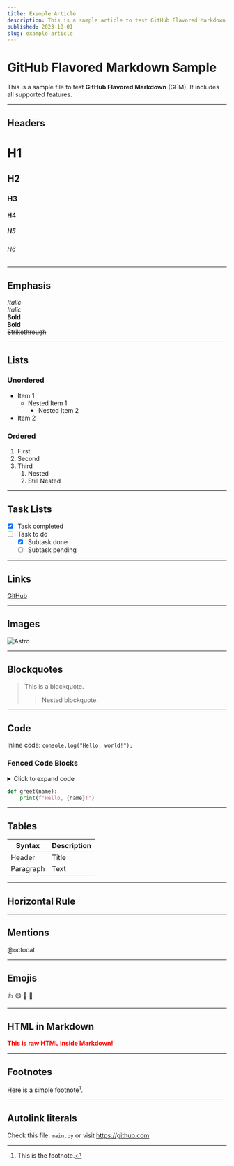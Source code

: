 ```yaml
---
title: Example Article
description: This is a sample article to test GitHub Flavored Markdown.
published: 2023-10-01
slug: example-article
---
```


# GitHub Flavored Markdown Sample

This is a sample file to test **GitHub Flavored Markdown** (GFM). It includes all supported features.

---

## Headers

# H1
## H2
### H3
#### H4
##### H5
###### H6

---

## Emphasis

*Italic*  
_Italic_  
**Bold**  
__Bold__  
~~Strikethrough~~

---

## Lists

### Unordered

- Item 1
  - Nested Item 1
    - Nested Item 2
- Item 2

### Ordered

1. First
2. Second
3. Third
   1. Nested
   2. Still Nested

---

## Task Lists

- [x] Task completed
- [ ] Task to do
  - [x] Subtask done
  - [ ] Subtask pending

---

## Links

[GitHub](https://github.com)

---

## Images

![Astro](/favicon.svg)

---

## Blockquotes

> This is a blockquote.
> 
> > Nested blockquote.

---

## Code

Inline code: `console.log("Hello, world!");`

### Fenced Code Blocks

<details>
<summary>Click to expand code</summary>

```javascript
function greet(name) {
  console.log(`Hello, ${name}!`);
}
greet("GitHub");
```

</details>

```python
def greet(name):
    print(f"Hello, {name}!")
```

---

## Tables

| Syntax | Description |
|--------|-------------|
| Header | Title       |
| Paragraph | Text     |

---

## Horizontal Rule

---

## Mentions

@octocat

---

## Emojis

:+1: :smile: :rocket: :tada:

---

## HTML in Markdown

<div style="color: red; font-weight: bold;">
This is raw HTML inside Markdown!
</div>

---

## Footnotes

Here is a simple footnote[^1].

[^1]: This is the footnote.

---

## Autolink literals

Check this file: `main.py` or visit https://github.com